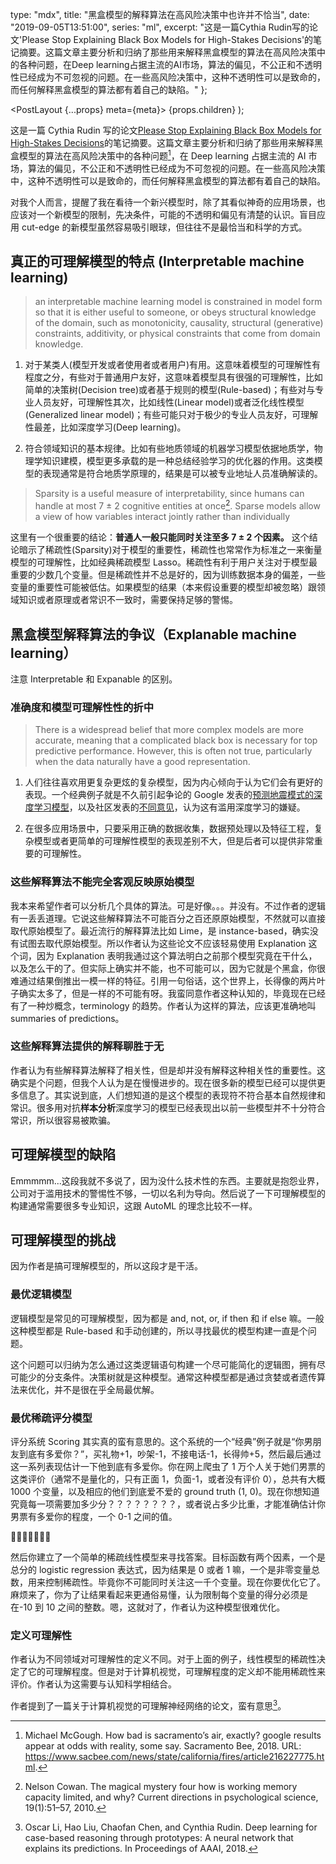   type: "mdx",
  title: "黑盒模型的解释算法在高风险决策中也许并不恰当",
  date: "2019-09-05T13:51:00",
  series: "ml",
  excerpt:
    "这是一篇Cythia Rudin写的论文'Please Stop Explaining Black Box Models for High-Stakes Decisions'的笔记摘要。这篇文章主要分析和归纳了那些用来解释黑盒模型的算法在高风险决策中的各种问题，在Deep learning占据主流的AI市场，算法的偏见，不公正和不透明性已经成为不可忽视的问题。在一些高风险决策中，这种不透明性可以是致命的，而任何解释黑盒模型的算法都有着自己的缺陷。"
};


  <PostLayout {...props} meta={meta}>
    {props.children}
  </PostLayout>
);

这是一篇 Cythia Rudin 写的论文[Please Stop Explaining Black Box Models for
High-Stakes Decisions](https://arxiv.org/abs/1811.10154)的笔记摘要。这篇文章主要分析和归纳了那些用来解释黑盒模型的算法在高风险决策中的各种问题[^1]，在 Deep learning 占据主流的 AI 市场，算法的偏见，不公正和不透明性已经成为不可忽视的问题。在一些高风险决策中，这种不透明性可以是致命的，而任何解释黑盒模型的算法都有着自己的缺陷。

对我个人而言，提醒了我在看待一个新兴模型时，除了其看似神奇的应用场景，也应该对一个新模型的限制，先决条件，可能的不透明和偏见有清楚的认识。盲目应用 cut-edge 的新模型虽然容易吸引眼球，但往往不是最恰当和科学的方式。

## 真正的可理解模型的特点 (Interpretable machine learning)

> an interpretable
> machine learning model is constrained in model form so that it is either useful to someone, or
> obeys structural knowledge of the domain, such as monotonicity, causality,
> structural (generative) constraints, additivity, or physical constraints that come from
> domain knowledge.

1. 对于某类人(模型开发或者使用者或者用户)有用。这意味着模型的可理解性有程度之分，有些对于普通用户友好，这意味着模型具有很强的可理解性，比如简单的决策树(Decision tree)或者基于规则的模型(Rule-based)；有些对与专业人员友好，可理解性其次，比如线性(Linear model)或者泛化线性模型(Generalized linear model)；有些可能只对于极少的专业人员友好，可理解性最差，比如深度学习(Deep learning)。

2. 符合领域知识的基本规律。比如有些地质领域的机器学习模型依据地质学，物理学知识建模，模型更多承载的是一种总结经验学习的优化器的作用。这类模型的表现通常是符合地质学原理的，结果是可以被专业地址人员准确解读的。

> Sparsity is a useful measure of interpretability, since humans can handle
> at most 7 ± 2 cognitive entities at once[^2]. Sparse models allow a view of
> how variables interact jointly rather than individually

这里有一个很重要的结论：**普通人一般只能同时关注至多 7 ± 2 个因素。** 这个结论暗示了稀疏性(Sparsity)对于模型的重要性，稀疏性也常常作为标准之一来衡量模型的可理解性，比如经典稀疏模型 Lasso。稀疏性有利于用户关注对于模型最重要的少数几个变量。但是稀疏性并不总是好的，因为训练数据本身的偏差，一些变量的重要性可能被低估。如果模型的结果（本来假设重要的模型却被忽略）跟领域知识或者原理或者常识不一致时，需要保持足够的警惕。

## 黑盒模型解释算法的争议（Explanable machine learning）

注意 Interpretable 和 Expanable 的区别。

### 准确度和模型可理解性性的折中

> There is a widespread belief that more complex models are more accurate, meaning that a complicated
> black box is necessary for top predictive performance. However, this is often not true, particularly
> when the data naturally have a good representation.

1. 人们往往喜欢用更复杂更炫的复杂模型，因为内心倾向于认为它们会有更好的表现。一个经典例子就是不久前引起争论的 Google 发表的[预测地震模式的深度学习模型](https://www.nature.com/articles/s41586-018-0438-y)，以及社区发表的[不同意见](https://towardsdatascience.com/stand-up-for-best-practices-8a8433d3e0e8)，认为这有滥用深度学习的嫌疑。

2. 在很多应用场景中，只要采用正确的数据收集，数据预处理以及特征工程，复杂模型或者更简单的可理解性模型的表现差别不大，但是后者可以提供非常重要的可理解性。

### 这些解释算法不能完全客观反映原始模型

我本来希望作者可以分析几个具体的算法。可是好像。。。并没有。不过作者的逻辑有一丢丢道理。它说这些解释算法不可能百分之百还原原始模型，不然就可以直接取代原始模型了。最近流行的解释算法比如 Lime，是 instance-based，确实没有试图去取代原始模型。所以作者认为这些论文不应该轻易使用 Explanation 这个词，因为 Explanation 表明我通过这个算法明白之前那个模型究竟在干什么，以及怎么干的了。但实际上确实并不能，也不可能可以，因为它就是个黑盒，你很难通过结果倒推出一模一样的特征。引用一句俗话，这个世界上，长得像的两片叶子确实太多了，但是一样的不可能有呀。我蛮同意作者这种认知的，毕竟现在已经有了一种炒概念，terminology 的趋势。作者认为这样的算法，应该更准确地叫 summaries of predictions。

### 这些解释算法提供的解释聊胜于无

作者认为有些解释算法解释了相关性，但是却并没有解释这种相关性的重要性。这确实是个问题，但我个人认为是在慢慢进步的。现在很多新的模型已经可以提供更多信息了。其实说到底，人们想知道的是这个模型的表现符不符合基本自然规律和常识。很多用对抗**样本分析**深度学习的模型已经表现出以前一些模型并不十分符合常识，所以很容易被欺骗。

## 可理解模型的缺陷

Emmmmm...这段我就不多说了，因为没什么技术性的东西。主要就是抱怨业界，公司对于滥用技术的警惕性不够，一切以名利为导向。然后说了一下可理解模型的构建通常需要很多专业知识，这跟 AutoML 的理念比较不一样。

## 可理解模型的挑战

因为作者是搞可理解模型的，所以这段才是干活。

### 最优逻辑模型

逻辑模型是常见的可理解模型，因为都是 and, not, or, if then 和 if else 嘛。一般这种模型都是 Rule-based 和手动创建的，所以寻找最优的模型构建一直是个问题。

这个问题可以归纳为怎么通过这类逻辑语句构建一个尽可能简化的逻辑图，拥有尽可能少的分支条件。决策树就是这种模型。通常这种模型都是通过贪婪或者遗传算法来优化，并不是很在乎全局最优解。

### 最优稀疏评分模型

评分系统 Scoring 其实真的蛮有意思的。这个系统的一个“经典”例子就是“你男朋友到底有多爱你？”，买礼物+1，吵架-1，不接电话-1，长得帅+5，然后最后通过这一系列表现估计一下他到底有多爱你。你在网上爬虫了 1 万个人关于她们男票的这类评价（通常不是量化的，只有正面 1，负面-1，或者没有评价 0），总共有大概 1000 个变量，以及相应的他们到底爱不爱的 ground truth (1, 0)。现在你想知道究竟每一项需要加多少分？？？？？？？？，或者说占多少比重，才能准确估计你男票有多爱你的程度，一个 0-1 之间的值。

👏👏👏👏👏👏👏

然后你建立了一个简单的稀疏线性模型来寻找答案。目标函数有两个因素，一个是总分的 logistic regression 表达式，因为结果是 0 或者 1 嘛，一个是非零变量总数，用来控制稀疏性。毕竟你不可能同时关注这一千个变量。现在你要优化它了。麻烦来了，你为了让结果看起来更通俗易懂，认为限制每个变量的得分必须是在-10 到 10 之间的整数。嗯，这就对了，作者认为这种模型很难优化。

### 定义可理解性

作者认为不同领域对可理解性的定义不同。对于上面的例子，线性模型的稀疏性决定了它的可理解程度。但是对于计算机视觉，可理解程度的定义却不能用稀疏性来评价。作者认为这需要与认知科学相结合。

作者提到了一篇关于计算机视觉的可理解神经网络的论文，蛮有意思[^3]。

[^1]: Michael McGough. How bad is sacramento’s air, exactly? google results appear at odds with reality, some say. Sacramento Bee, 2018. URL: https://www.sacbee.com/news/state/california/fires/article216227775.html.
[^2]: Nelson Cowan. The magical mystery four how is working memory capacity limited, and why? Current directions in psychological science, 19(1):51–57, 2010.
[^3]: Oscar Li, Hao Liu, Chaofan Chen, and Cynthia Rudin. Deep learning for case-based reasoning through prototypes: A neural network that explains its predictions. In Proceedings of AAAI, 2018.
